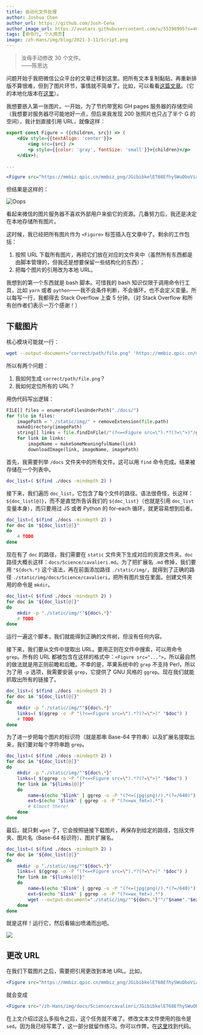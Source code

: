 ```yaml
---
title: 自动化文件处理
author: Joshua Chen
author_url: https://github.com/Josh-Cena
author_image_url: https://avatars.githubusercontent.com/u/55398995?s=460&u=88dc0dcb0691877524dd8739db9fde7ed4fa9721&v=4
tags: [命令行, 个人网页]
image: /zh-Hans/img/blog/2021-3-11/Script.png
---
```


> 汝毋手动修改 30 个文件。  
> ——陈思达

<!-- truncate -->

问题开始于我把微信公众平台的文章迁移到这里。把所有文本复制黏贴，再重新排版不算很难，但到了图片环节，事情就不简单了。比如，可以看看[这篇文章](https://mp.weixin.qq.com/s/15D5f4zl5FG7Azl7gcZrxg)。（它的本地化版本在[这里](/docs/Science/cavalieri)）。

我想要嵌入第一张图片。一开始，为了节约带宽和 GH pages 服务器的存储空间（我想要对服务器尽可能地好一点，但后来我发现 200 张照片也只占了半个 G 的空间），我计划直接引用 URL，就像这样：

```jsx title="/docs/science/cavalieri.md"
export const Figure = ({children, src}) => (
    <div style={{textAlign: 'center'}}>
        <img src={src} />
        <p style={{color: 'gray', fontSize: 'small'}}>{children}</p>
    </div>);

...

<Figure src="https://mmbiz.qpic.cn/mmbiz_png/JGibibkelET68EfhySWuOboVia7FJX8ehwIAicTz2be2JDN7HIibwibjrpYPP1bTCr1TrjDicauU0P6BLCgFIibZK42GCQ/640?wx_fmt=png&tp=webp&wxfrom=5&wx_lazy=1&wx_co=1"></Figure>
```

但结果是这样的：

![Oops](https://mmbiz.qpic.cn/mmbiz_png/JGibibkelET6ic8fRiawIMic3jFWfS9o4SpMyc12XdWAmKlWL8hXbgTZcwwksxJaibMcUuXI8z0cKibBVyrTH2Y8DFFfA/640?wx_fmt=png&tp=webp&wxfrom=5&wx_lazy=1&wx_co=1)

看起来微信的图片服务器不喜欢外部用户来偷它的资源。几番努力后，我还是决定在本地存储所有图片。

这时候，我已经把所有图片作为 `<Figure>` 标签插入在文章中了。剩余的工作包括：

1. 按照 URL 下载所有图片，再把它们放在对应的文件夹中（虽然所有东西都是由脚本管理的，但我还是想要保留一些结构化的东西）；
2. 把每个图片的引用改为本地 URL。

我想到的第一个东西就是 bash 脚本。可惜我的 bash 知识仅限于调用命令行工具，比如 `yarn` 或者 `python`——我不会条件判断，不会循环，也不会定义变量。所以每写一行，我都得去 Stack Overflow 上查 5 分钟。（对 Stack Overflow 和所有创作者们表示一万个感谢！）

## 下载图片

核心模块可能就一行：

```bash
wget --output-document="correct/path/file.png" 'https://mmbiz.qpic.cn/mmbiz_png/JGibibkelET68EfhySWuOboVia7FJX8ehwIAicTz2be2JDN7HIibwibjrpYPP1bTCr1TrjDicauU0P6BLCgFIibZK42GCQ/640?wx_fmt=png&tp=webp&wxfrom=5&wx_lazy=1&wx_co=1'
```

所以有两个问题：

1. 我如何生成 `correct/path/file.png`？
2. 我如何定位所有的 URL？

用伪代码写出逻辑：

```python
FILE[] files = enumerateFilesUnderPath("./docs/")
for file in files:
    imagePath = "./static/img/" + removeExtension(file.path)
    makeDirectory(imagePath)
    string[] links = file.findInFile(/"(?<=<Figure src=\").*?(?=\">)"/g)
    for link in links:
        imageName = makeSomeMeaningfulName(link)
        downloadImage(link, imageName, imagePath)
```

首先，我需要列举 `/docs` 文件夹中的所有文件。这可以用 `find` 命令完成。结果被存储在一个列表中。

```bash
doc_list=( $(find ./docs -mindepth 2) )
```

接下来，我们遍历 `doc_list`，它包含了每个文件的路径。语法很奇怪，长这样：`${doc_list[@]}`，而不是直觉所告诉我们的 `${doc_list}`（也就是引用 `doc_list` 变量本身），而只要用过 JS 或者 Python 的 for-each 循环，就更容易想到后者。

```bash {2-5}
doc_list=( $(find ./docs -mindepth 2) )
for doc in "${doc_list[@]}"
do
    # TODO
done
```

现在有了 `doc` 的路径，我们需要在 `static` 文件夹下生成对应的资源文件夹。`doc` 路径大概长这样：`docs/Science/cavalieri.md`。为了把扩展名 `.md` 修掉，我们要用 `"${doc%.*}` 这个语法，再在前面添加路径 `./static/img/`，就得到了正确的路径 `./static/img/docs/Science/cavalieri`，把所有图片放在里面。创建文件夹用的命令是 `mkdir`。

```bash {4}
doc_list=( $(find ./docs -mindepth 2) )
for doc in "${doc_list[@]}"
do
    mkdir -p "./static/img/""${doc%.*}"
    # TODO
done
```

运行一遍这个脚本，我们就能得到正确的文件树，但没有任何内容。

接下来，我们要从文件中提取出 URL。要用正则在文件中搜索，可以用命令 `grep`。所有的 URL 都被包含在这样的格式中：`<Figure src="...">`，所以最自然的做法就是用正则前瞻和后瞻。不幸的是，苹果系统中的 `grep` 不支持 Perl，所以为了用 `-p` 选项，我需要安装 `grep`，它提供了 GNU 风格的 `ggrep`。现在我们就能抓取出所有的链接了。

```bash {5}
doc_list=( $(find ./docs -mindepth 2) )
for doc in "${doc_list[@]}"
do
    mkdir -p "./static/img/""${doc%.*}"
    links=( $(ggrep -o -P "(?<=<Figure src=\").*?(?=\">)" "$doc") )
    # TODO
done
```

为了进一步把每个图片的标识符（就是那串 Base-64 字符串）以及扩展名提取出来，我们要对每个字符串跑 `grep`。

```bash {6-11}
doc_list=( $(find ./docs -mindepth 2) )
for doc in "${doc_list[@]}"
do
    mkdir -p "./static/img/""${doc%.*}"
    links=( $(ggrep -o -P "(?<=<Figure src=\").*?(?=\">)" "$doc") )
    for link in "${links[@]}"
    do
        name=$(echo "$link" | ggrep -o -P "(?<=(jpg|png)/).*(?=/640)")
        ext=$(echo "$link" | ggrep -o -P "(?<=wx_fmt=).*")
        # Almost there!
    done
done
```

最后，就只剩 `wget` 了，它会按照链接下载图片，再保存到给定的路径，包括文件夹、图片名（Base-64 标识符）、图片扩展名。

```bash {10}
doc_list=( $(find ./docs -mindepth 2) )
for doc in "${doc_list[@]}"
do
    mkdir -p "./static/img/""${doc%.*}"
    links=( $(ggrep -o -P "(?<=<Figure src=\").*?(?=\">)" "$doc") )
    for link in "${links[@]}"
    do
        name=$(echo "$link" | ggrep -o -P "(?<=(jpg|png)/).*(?=/640)")
        ext=$(echo "$link" | ggrep -o -P "(?<=wx_fmt=).*")
        wget --output-document="./static/img/""${doc%.*}""/"$name"."$ext "$link"
    done
done
```

就是这样！运行它，然后看输出喷涌而出吧。

<img src="/zh-Hans/img/blog/2021-3-11/Script.png"></img>

## 更改 URL

在我们下载图片之后，需要把引用更改到本地 URL。比如，

```jsx title="/docs/science/cavalieri.md"
<Figure src="https://mmbiz.qpic.cn/mmbiz_png/JGibibkelET68EfhySWuOboVia7FJX8ehwIAicTz2be2JDN7HIibwibjrpYPP1bTCr1TrjDicauU0P6BLCgFIibZK42GCQ/640?wx_fmt=png&tp=webp&wxfrom=5&wx_lazy=1&wx_co=1"></Figure>
```

就会变成

```jsx title="/docs/science/cavalieri.md"
<Figure src="/zh-Hans/img/docs/Science/cavalieri/JGibibkelET68EfhySWuOboVia7FJX8ehwIAicTz2be2JDN7HIibwibjrpYPP1bTCr1TrjDicauU0P6BLCgFIibZK42GCQ.png"></Figure>
```

在上文介绍过这么多指令之后，这个任务就不难了。修改文本文件使用的指令是 `sed`。因为我已经写累了，这一部分就留作练习。你可以作弊，在[这里](https://github.com/Josh-Cena/Personal-page/blob/master/scripts/changeUrl.sh)找到代码。
